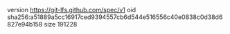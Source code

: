 version https://git-lfs.github.com/spec/v1
oid sha256:a51889a5cc16917ced9394557cb6d544e516556c40e0838c0d38d6827e94b158
size 191228
